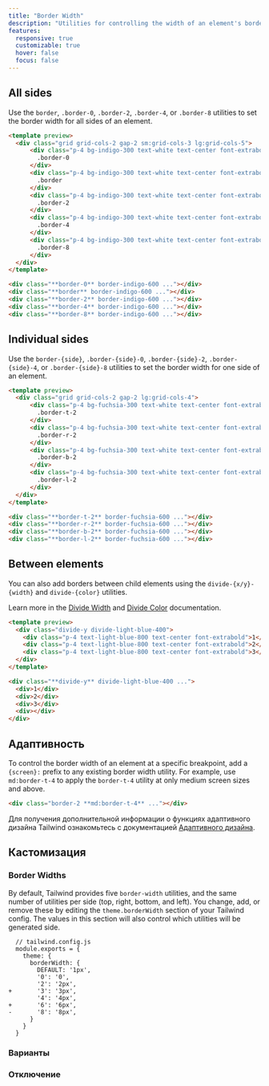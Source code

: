 ```yaml
---
title: "Border Width"
description: "Utilities for controlling the width of an element's borders."
features:
  responsive: true
  customizable: true
  hover: false
  focus: false
---
```




## All sides

Use the `border`, `.border-0`, `.border-2`, `.border-4`, or `.border-8` utilities to set the border width for all sides of an element.

```html indigo
<template preview>
  <div class="grid grid-cols-2 gap-2 sm:grid-cols-3 lg:grid-cols-5">
      <div class="p-4 bg-indigo-300 text-white text-center font-extrabold flex items-center justify-center border-0 border-indigo-600">
        .border-0
      </div>
      <div class="p-4 bg-indigo-300 text-white text-center font-extrabold flex items-center justify-center border border-indigo-600">
        .border
      </div>
      <div class="p-4 bg-indigo-300 text-white text-center font-extrabold flex items-center justify-center border-2 border-indigo-600">
        .border-2
      </div>
      <div class="p-4 bg-indigo-300 text-white text-center font-extrabold flex items-center justify-center border-4 border-indigo-600">
        .border-4
      </div>
      <div class="p-4 bg-indigo-300 text-white text-center font-extrabold flex items-center justify-center border-8 border-indigo-600">
        .border-8
      </div>
  </div>
</template>

<div class="**border-0** border-indigo-600 ..."></div>
<div class="**border** border-indigo-600 ..."></div>
<div class="**border-2** border-indigo-600 ..."></div>
<div class="**border-4** border-indigo-600 ..."></div>
<div class="**border-8** border-indigo-600 ..."></div>
```

## Individual sides

Use the `border-{side}`, `.border-{side}-0`, `.border-{side}-2`, `.border-{side}-4`, or `.border-{side}-8` utilities to set the border width for one side of an element.

```html fuchsia
<template preview>
  <div class="grid grid-cols-2 gap-2 lg:grid-cols-4">
      <div class="p-4 bg-fuchsia-300 text-white text-center font-extrabold flex items-center justify-center border-t-2 border-fuchsia-600">
        .border-t-2
      </div>
      <div class="p-4 bg-fuchsia-300 text-white text-center font-extrabold flex items-center justify-center border-r-2 border-fuchsia-600">
        .border-r-2
      </div>
      <div class="p-4 bg-fuchsia-300 text-white text-center font-extrabold flex items-center justify-center border-b-2 border-fuchsia-600">
        .border-b-2
      </div>
      <div class="p-4 bg-fuchsia-300 text-white text-center font-extrabold flex items-center justify-center border-l-2 border-fuchsia-600">
        .border-l-2
      </div>
  </div>
</template>

<div class="**border-t-2** border-fuchsia-600 ..."></div>
<div class="**border-r-2** border-fuchsia-600 ..."></div>
<div class="**border-b-2** border-fuchsia-600 ..."></div>
<div class="**border-l-2** border-fuchsia-600 ..."></div>
```

## Between elements

You can also add borders between child elements using the `divide-{x/y}-{width}` and `divide-{color}` utilities.

Learn more in the [Divide Width](/docs/divide-width) and [Divide Color](/docs/divide-color) documentation.

```html lightBlue
<template preview>
  <div class="divide-y divide-light-blue-400">
    <div class="p-4 text-light-blue-800 text-center font-extrabold">1</div>
    <div class="p-4 text-light-blue-800 text-center font-extrabold">2</div>
    <div class="p-4 text-light-blue-800 text-center font-extrabold">3</div>
  </div>
</template>

<div class="**divide-y** divide-light-blue-400 ...">
  <div>1</div>
  <div>2</div>
  <div>3</div>
  <div></div>
</div>
```

## Адаптивность

To control the border width of an element at a specific breakpoint, add a `{screen}:` prefix to any existing border width utility. For example, use `md:border-t-4` to apply the `border-t-4` utility at only medium screen sizes and above.

```html
<div class="border-2 **md:border-t-4** ..."></div>
```

Для получения дополнительной информации о функциях адаптивного дизайна Tailwind ознакомьтесь с документацией [Адаптивного дизайна](/docs/responsive-design).

## Кастомизация

### Border Widths

By default, Tailwind provides five `border-width` utilities, and the same number of utilities per side (top, right, bottom, and left). You change, add, or remove these by editing the `theme.borderWidth` section of your Tailwind config. The values in this section will also control which utilities will be generated side.

```diff-js
  // tailwind.config.js
  module.exports = {
    theme: {
      borderWidth: {
        DEFAULT: '1px',
        '0': '0',
        '2': '2px',
+       '3': '3px',
        '4': '4px',
+       '6': '6px',
-       '8': '8px',
      }
    }
  }
```

### Варианты

<Variants plugin="borderWidth" />

### Отключение

<Disabling plugin="borderWidth" />
